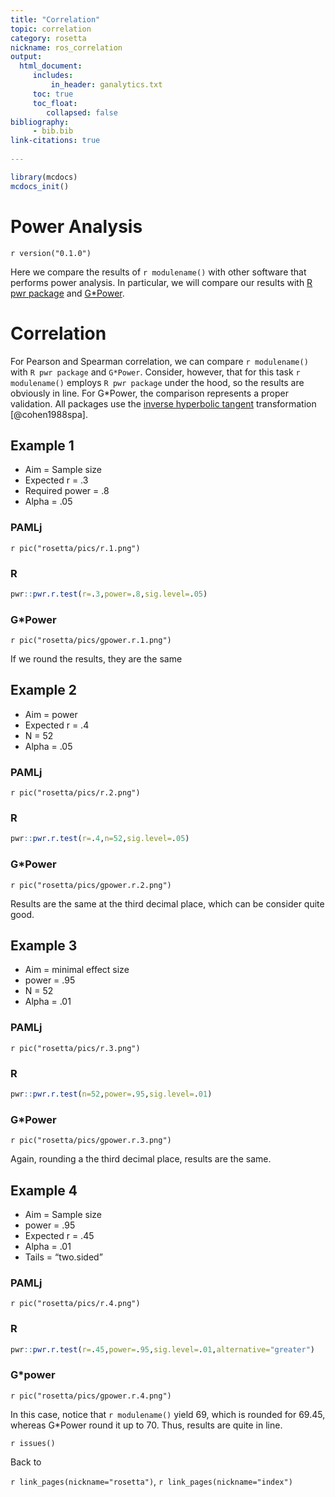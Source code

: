 ```yaml
---
title: "Correlation"
topic: correlation
category: rosetta
nickname: ros_correlation
output: 
  html_document:
     includes:
         in_header: ganalytics.txt
     toc: true
     toc_float:
        collapsed: false
bibliography: 
     - bib.bib
link-citations: true
        
---
```



```r
library(mcdocs)
mcdocs_init()
```

# Power Analysis

`r version("0.1.0")` 

Here we compare the results of `r modulename()` with other software that performs power analysis. In particular, we will compare our
results with [R pwr package](https://cran.r-project.org/web/packages/pwr/pwr.pdf) and [G*Power](https://www.psychologie.hhu.de/arbeitsgruppen/allgemeine-psychologie-und-arbeitspsychologie/gpower). 


# Correlation

For Pearson and Spearman correlation, we can compare `r modulename()` with `R pwr package` and `G*Power`. Consider, however, that for this task `r modulename()` employs `R pwr package` under the hood, so the results are obviously in line. For G*Power, the comparison represents a proper validation. All packages use the  [inverse hyperbolic tangent](https://en.wikipedia.org/wiki/Inverse_hyperbolic_functions#atanh) transformation [@cohen1988spa].

## Example 1

*   Aim = Sample size 
*   Expected r = .3
*   Required power = .8
*   Alpha = .05

### PAMLj

`r pic("rosetta/pics/r.1.png")`

### R

```r

pwr::pwr.r.test(r=.3,power=.8,sig.level=.05)

```

### G*Power

`r pic("rosetta/pics/gpower.r.1.png")`


If we round the results, they are the same


## Example 2

*   Aim = power
*   Expected r = .4
*   N = 52
*   Alpha = .05

    

### PAMLj

`r pic("rosetta/pics/r.2.png")`

### R

```r

pwr::pwr.r.test(r=.4,n=52,sig.level=.05)

```

### G*Power

`r pic("rosetta/pics/gpower.r.2.png")`

Results are the same at the third decimal place, which can be consider quite good.

## Example 3

*   Aim = minimal effect size
*   power = .95
*   N = 52
*   Alpha = .01

### PAMLj

`r pic("rosetta/pics/r.3.png")`

### R


```r

pwr::pwr.r.test(n=52,power=.95,sig.level=.01)

```


### G*Power

`r pic("rosetta/pics/gpower.r.3.png")`

Again, rounding a the third decimal place, results are the same.

## Example 4

*   Aim = Sample size
*   power = .95
*   Expected r = .45
*   Alpha = .01
*   Tails = "two.sided"

### PAMLj

`r pic("rosetta/pics/r.4.png")`


### R

```r

pwr::pwr.r.test(r=.45,power=.95,sig.level=.01,alternative="greater")

```

### G*power

`r pic("rosetta/pics/gpower.r.4.png")`

In this case, notice that `r modulename()` yield 69, which is rounded for 69.45, whereas G*Power round it up to 70. Thus, results are quite in line.


`r issues()`

:::{ .adm .adm-seealso}
Back to

`r link_pages(nickname="rosetta")`, `r link_pages(nickname="index")` 
:::
